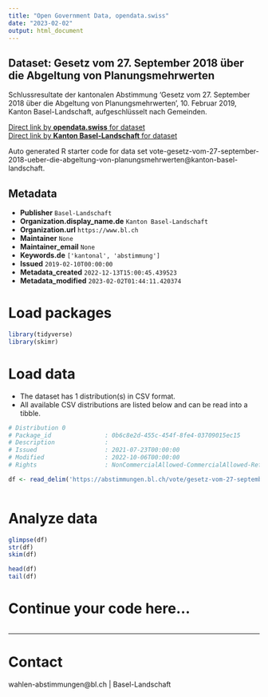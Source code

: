```yaml
---
title: "Open Government Data, opendata.swiss"
date: "2023-02-02"
output: html_document
---
```


## Dataset: Gesetz vom 27. September 2018 über die Abgeltung von Planungsmehrwerten

Schlussresultate der kantonalen Abstimmung 'Gesetz vom 27. September 2018 über die Abgeltung von Planungsmehrwerten', 10. Februar 2019, Kanton Basel-Landschaft, aufgeschlüsselt nach Gemeinden.

[Direct link by **opendata.swiss** for dataset](https://opendata.swiss/de/dataset/gesetz-vom-27-september-2018-uber-die-abgeltung-von-planungsmehrwerten)<br>
[Direct link by **Kanton Basel-Landschaft** for dataset](https://abstimmungen.bl.ch/vote/gesetz-vom-27-september-2018-ueber-die-abgeltung-von-planungsmehrwerten/data)

Auto generated R starter code for data set vote-gesetz-vom-27-september-2018-ueber-die-abgeltung-von-planungsmehrwerten@kanton-basel-landschaft.

## Metadata

- **Publisher** `Basel-Landschaft`
- **Organization.display_name.de** `Kanton Basel-Landschaft`
- **Organization.url** `https://www.bl.ch`
- **Maintainer** `None`
- **Maintainer_email** `None`
- **Keywords.de** `['kantonal', 'abstimmung']`
- **Issued** `2019-02-10T00:00:00`
- **Metadata_created** `2022-12-13T15:00:45.439523`
- **Metadata_modified** `2023-02-02T01:44:11.420374`


# Load packages

```r

library(tidyverse)
library(skimr)

```

# Load data

-   The dataset has 1 distribution(s) in CSV format.
-   All available CSV distributions are listed below and can be read into a tibble.

```r

# Distribution 0
# Package_id               : 0b6c8e2d-455c-454f-8fe4-03709015ec15
# Description              : 
# Issued                   : 2021-07-23T00:00:00
# Modified                 : 2022-10-06T00:00:00
# Rights                   : NonCommercialAllowed-CommercialAllowed-ReferenceRequired

df <- read_delim('https://abstimmungen.bl.ch/vote/gesetz-vom-27-september-2018-ueber-die-abgeltung-von-planungsmehrwerten/data-csv')



```

# Analyze data

```r

glimpse(df)
str(df)
skim(df)

head(df)
tail(df)

```

# Continue your code here...

```r

```

------------------------------------------------------------------------

# Contact

wahlen-abstimmungen@bl.ch | Basel-Landschaft
